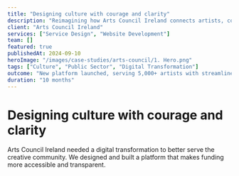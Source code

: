 ```yaml
---
title: "Designing culture with courage and clarity"
description: "Reimagining how Arts Council Ireland connects artists, communities, and funding through digital transformation."
client: "Arts Council Ireland"
services: ["Service Design", "Website Development"]
team: []
featured: true
publishedAt: 2024-09-10
heroImage: "/images/case-studies/arts-council/1. Hero.png"
tags: ["Culture", "Public Sector", "Digital Transformation"]
outcome: "New platform launched, serving 5,000+ artists with streamlined funding applications and reduced processing time by 60%."
duration: "10 months"
---
```


# Designing culture with courage and clarity

Arts Council Ireland needed a digital transformation to better serve the creative community. We designed and built a platform that makes funding more accessible and transparent.
